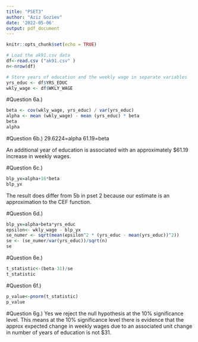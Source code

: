 ```yaml
---
title: "PSET3"
author: "Aziz Goziev"
date: '2022-05-06'
output: pdf_document
---
```


```r
knitr::opts_chunk$set(echo = TRUE)
```

```r
# Load the ak91.csv data
df<-read.csv ("ak91.csv" )
n<-nrow(df)

# Store years of education and the weekly wage in separate variables
yrs_educ <- df$YRS_EDUC
wkly_wage <- df$WKLY_WAGE

```

#Question 6a.)
```r
beta <- cov(wkly_wage, yrs_educ) / var(yrs_educ)
alpha <- mean (wkly_wage) - mean (yrs_educ) * beta
beta
alpha
```

#Question 6b.)
29.6224=alpha
61.19=beta

An additional year of education is associated with an approximately $61.19 increase in weekly wages.

#Question 6c.) 
```r
blp_yx=alpha+16*beta
blp_yx
```
The result does differ from 5b in pset 2 because our estimate is an approximation to the CEF function.

#Question 6d.)
```r
blp_yx=alpha+beta*yrs_educ
epsilon<- wkly_wage - blp_yx
se_numer <- sqrt(mean(epsilon^2 * (yrs_educ - mean(yrs_educ))^2))
se <- (se_numer/var(yrs_educ))/sqrt(n)
se
```

#Question 6e.)
```r
t_statistic<-(beta-31)/se
t_statistic
```
#Question 6f.)
```r
p_value<-pnorm(t_statistic)
p_value
```

#Question 6g.)
Yes we reject the null hypothesis at the 10% significance level. This means at the 10% significance level there is evidence that the approx expected change in weekly wages due to an associated unit change in number of years of education is not $31.
